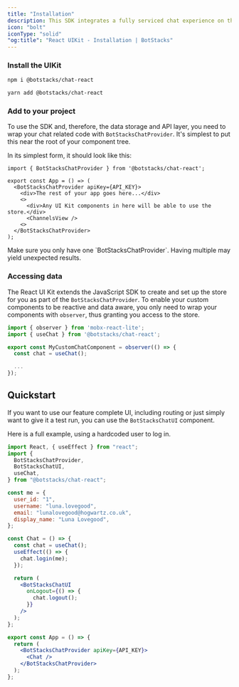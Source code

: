 ```yaml
---
title: "Installation"
description: This SDK integrates a fully serviced chat experience on the BotStacks platform.
icon: "bolt"
iconType: "solid"
"og:title": "React UIKit - Installation | BotStacks"
---
```


### Install the UIKit

<CodeGroup>

```bash npm
npm i @botstacks/chat-react
```

```bash yarn
yarn add @botstacks/chat-react
```

</CodeGroup>

### Add to your project

To use the SDK and, therefore, the data storage and API layer, you need to wrap your chat related code
with `BotStacksChatProvider`. It's simplest to put this near the root of your component tree.

In its simplest form, it should look like this:

```tsx app.tsx
import { BotStacksChatProvider } from '@botstacks/chat-react';

export const App = () => (
  <BotStacksChatProvider apiKey={API_KEY}>
    <div>The rest of your app goes here...</div>
    <>
      <div>Any UI Kit components in here will be able to use the store.</div>
      <ChannelsView />
    <>
  </BotStacksChatProvider>
);
```

<Warning>
  Make sure you only have one `BotStacksChatProvider`. Having multiple may yield
  unexpected results.
</Warning>

### Accessing data

The React UI Kit extends the JavaScript SDK to create and set up the store for you as part of the `BotStacksChatProvider`.
To enable your custom components to be reactive and data aware, you only need to wrap your components with `observer`, thus granting you access to the store.

```jsx
import { observer } from 'mobx-react-lite';
import { useChat } from '@botstacks/chat-react';

export const MyCustomChatComponent = observer(() => {
  const chat = useChat();

  ...
});
```

## Quickstart

If you want to use our feature complete UI, including routing or just simply want to give it a test
run, you can use the `BotStacksChatUI` component.

Here is a full example, using a hardcoded user to log in.

```jsx
import React, { useEffect } from "react";
import {
  BotStacksChatProvider,
  BotStacksChatUI,
  useChat,
} from "@botstacks/chat-react";

const me = {
  user_id: "1",
  username: "luna.lovegood",
  email: "lunalovegood@hogwartz.co.uk",
  display_name: "Luna Lovegood",
};

const Chat = () => {
  const chat = useChat();
  useEffect(() => {
    chat.login(me);
  });

  return (
    <BotStacksChatUI
      onLogout={() => {
        chat.logout();
      }}
    />
  );
};

export const App = () => {
  return (
    <BotStacksChatProvider apiKey={API_KEY}>
      <Chat />
    </BotStacksChatProvider>
  );
};
```
